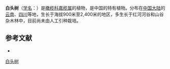 {{Speciesbox
| name = 白头树
| status = 
| status_system = 
| image =
| genus = Garuga
| species = forrestii
| authority = W. W. Smith
}}

'''白头树'''（[[学名|学名]]：{{lang|la|''Garuga forrestii''}}）是[[橄榄科|橄榄科]][[嘉榄属|嘉榄属]]的植物，是中国的特有植物。分布在[[中国大陆|中国大陆]]的[[云南|云南]]、[[四川|四川]]等地，生长于海拔900米至2,400米的地区，多生长于红河河谷和山谷杂木林中，目前尚未由人工引种栽培。

== 参考文献 ==
<div class="references-small">
* {{cite web| url =http://www.bioinfo.cn/db05/KmzwSpecies.php?action=view&id=2996| title =白头树| work =《中国高等植物数据库全库》| publisher =中国科学院微生物研究所| author =昆明植物研究所| accessdate =2009-02-23| deadurl =yes| archiveurl =https://web.archive.org/web/20160305072908/http://www.bioinfo.cn/db05/KmzwSpecies.php?action=view&id=2996| archivedate =2016-03-05}}
</div>
{{Taxonbar|from=Q15226331}}

[[Category:嘉榄属|白头树]]


{{植物小作品}}